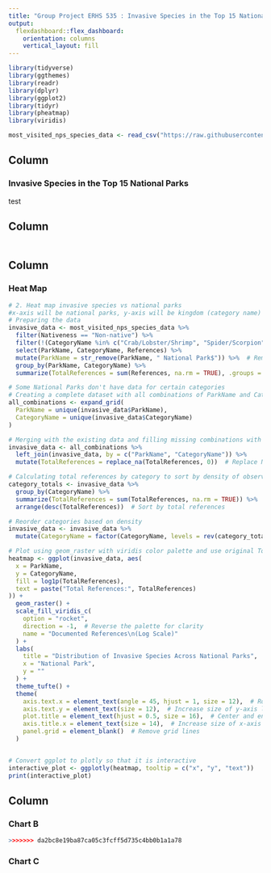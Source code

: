 ```yaml
---
title: "Group Project ERHS 535 : Invasive Species in the Top 15 National Parks"
output: 
  flexdashboard::flex_dashboard:
    orientation: columns
    vertical_layout: fill
---
```


```r
library(tidyverse)
library(ggthemes)
library(readr)
library(dplyr)
library(ggplot2)
library(tidyr)
library(pheatmap)
library(viridis)

most_visited_nps_species_data <- read_csv("https://raw.githubusercontent.com/rfordatascience/tidytuesday/master/data/2024/2024-10-08/most_visited_nps_species_data.csv")


```

Column {data-width=150}
-----------------------------------------------------------------------
### Invasive Species in the Top 15 National Parks
 test 


Column {data-width=650}
-----------------------------------------------------------------------

### 

```r

```

Column {data-width=350}
-----------------------------------------------------------------------

### Heat Map

```r
# 2. Heat map invasive species vs national parks 
#x-axis will be national parks, y-axis will be kingdom (category name)
# Preparing the data
invasive_data <- most_visited_nps_species_data %>%
  filter(Nativeness == "Non-native") %>%
  filter(!(CategoryName %in% c("Crab/Lobster/Shrimp", "Spider/Scorpion", "Protozoa"))) %>%  # Excluding categories with no observations
  select(ParkName, CategoryName, References) %>%
  mutate(ParkName = str_remove(ParkName, " National Park$")) %>%  # Remove "National Park" at the end of the name
  group_by(ParkName, CategoryName) %>%
  summarize(TotalReferences = sum(References, na.rm = TRUE), .groups = 'drop')

# Some National Parks don't have data for certain categories
# Creating a complete dataset with all combinations of ParkName and CategoryName
all_combinations <- expand_grid(
  ParkName = unique(invasive_data$ParkName),
  CategoryName = unique(invasive_data$CategoryName)
)

# Merging with the existing data and filling missing combinations with 0 so that it can be colored
invasive_data <- all_combinations %>%
  left_join(invasive_data, by = c("ParkName", "CategoryName")) %>%
  mutate(TotalReferences = replace_na(TotalReferences, 0))  # Replace NAs with 0

# Calculating total references by category to sort by density of observations
category_totals <- invasive_data %>%
  group_by(CategoryName) %>%
  summarize(TotalReferences = sum(TotalReferences, na.rm = TRUE)) %>%
  arrange(desc(TotalReferences))  # Sort by total references

# Reorder categories based on density
invasive_data <- invasive_data %>%
  mutate(CategoryName = factor(CategoryName, levels = rev(category_totals$CategoryName))) 

# Plot using geom_raster with viridis color palette and use original TotalReferences in hover text
heatmap <- ggplot(invasive_data, aes(
  x = ParkName,
  y = CategoryName,
  fill = log1p(TotalReferences),
  text = paste("Total References:", TotalReferences)
)) +
  geom_raster() +
  scale_fill_viridis_c(
    option = "rocket",
    direction = -1,  # Reverse the palette for clarity
    name = "Documented References\n(Log Scale)"
  ) +
  labs(
    title = "Distribution of Invasive Species Across National Parks",
    x = "National Park",
    y = ""
  ) +
  theme_tufte() +
  theme(
    axis.text.x = element_text(angle = 45, hjust = 1, size = 12),  # Rotate and increase size of x-axis labels
    axis.text.y = element_text(size = 12),  # Increase size of y-axis labels
    plot.title = element_text(hjust = 0.5, size = 16),  # Center and enlarge title
    axis.title.x = element_text(size = 14),  # Increase size of x-axis title
    panel.grid = element_blank()  # Remove grid lines
  )


# Convert ggplot to plotly so that it is interactive
interactive_plot <- ggplotly(heatmap, tooltip = c("x", "y", "text"))
print(interactive_plot)
```



Column {data-width=350}
-----------------------------------------------------------------------

### Chart B

```r
>>>>>>> da2bc8e19ba87ca05c3fcff5d735c4bb0b1a1a78

```

### Chart C

```r

```

